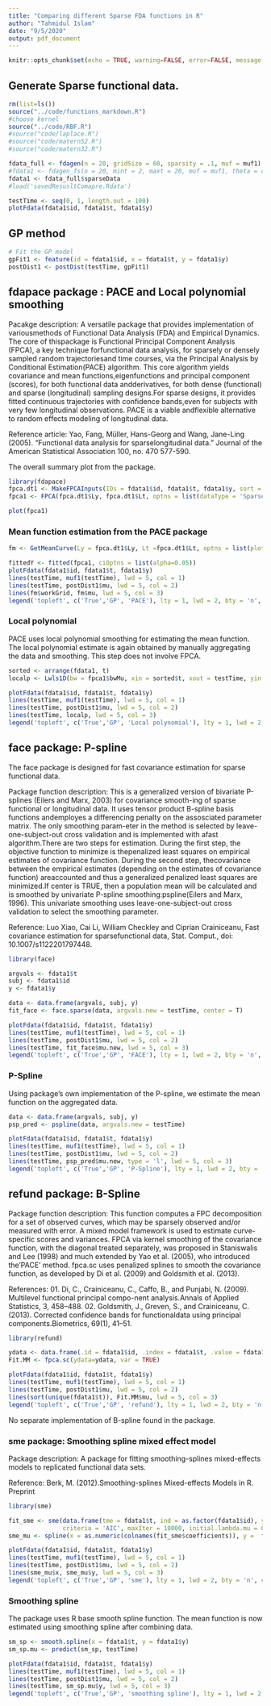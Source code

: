 ---
title: "Comparing different Sparse FDA functions in R"
author: "Tahmidul Islam"
date: "9/5/2020"
output: pdf_document
---

```{r setup, include=FALSE}
knitr::opts_chunk$set(echo = TRUE, warning=FALSE, error=FALSE, message = FALSE, cache = TRUE, dpi = 300, fig.width = 14, fig.height = 6)
```


## Generate Sparse functional data.

```{r}
rm(list=ls())
source("../code/functions_markdown.R")
#choose kernel
source("../code/RBF.R")
#source("code/laplace.R")
#source("code/matern52.R")
#source("code/matern32.R")
```



```{r}
fdata_full <- fdagen(n = 20, gridSize = 60, sparsity = .1, muf = muf1)
#fdata1 <- fdagen_fs(n = 20, mint = 2, maxt = 20, muf = muf1, theta = c(1,1,1))
fdata1 <- fdata_full$sparseData
#load('savedResusltComapre.Rdata')
```


```{r}
testTime <- seq(0, 1, length.out = 100)
plotFdata(fdata1$id, fdata1$t, fdata1$y)
```

## GP method

```{r, results = FALSE}
# Fit the GP model
gpFit1 <- feature(id = fdata1$id, x = fdata1$t, y = fdata1$y)
postDist1 <- postDist(testTime, gpFit1)
```


## __fdapace__ package : PACE and Local polynomial smoothing

Pacakge description: A versatile package that provides implementation of variousmethods of Functional Data Analysis (FDA) and Empirical Dynamics. The core of thispackage is Functional Principal Component Analysis (FPCA), a key technique forfunctional data analysis, for sparsely or densely sampled random trajectoriesand time courses, via the Principal Analysis by Conditional Estimation(PACE) algorithm. This core algorithm yields covariance and mean functions,eigenfunctions and principal component (scores), for both functional data andderivatives, for both dense (functional) and sparse (longitudinal) sampling designs.For sparse designs, it provides fitted continuous trajectories with confidence bands,even for subjects with very few longitudinal observations. PACE is a viable andflexible alternative to random effects modeling of longitudinal data. 

Reference article: Yao, Fang, Müller, Hans-Georg and Wang, Jane-Ling (2005).  "Functional data analysis for sparselongitudinal data." Journal of the American Statistical Association 100, no.  470 577-590. 


The overall summary plot from the package.

```{r}
library(fdapace)
fpca.dt1 <- MakeFPCAInputs(IDs = fdata1$id, fdata1$t, fdata1$y, sort = FALSE) 
fpca1 <- FPCA(fpca.dt1$Ly, fpca.dt1$Lt, optns = list(dataType = 'Sparse')) #fit model

plot(fpca1)
```


### Mean function estimation from the PACE package



```{r}
fm <- GetMeanCurve(Ly = fpca.dt1$Ly, Lt =fpca.dt1$Lt, optns = list(plot = TRUE))
```


```{r}
fittedY <- fitted(fpca1, ciOptns = list(alpha=0.05))
plotFdata(fdata1$id, fdata1$t, fdata1$y)
lines(testTime, muf1(testTime), lwd = 5, col = 1)
lines(testTime, postDist1$mu, lwd = 5, col = 2)
lines(fm$workGrid, fm$mu, lwd = 5, col = 3)
legend('topleft', c('True','GP', 'PACE'), lty = 1, lwd = 2, bty = 'n', col = 1:3)
```


### Local polynomial

PACE uses local polynomial smoothing for estimating the mean function. The local polynomial estimate is again obtained by manually aggregating the data and smoothing. This step does not involve FPCA.

```{r}
sorted <- arrange(fdata1, t)
localp <- Lwls1D(bw = fpca1$bwMu, xin = sorted$t, xout = testTime, yin = sorted$y,kernel_type = 'gauss')

plotFdata(fdata1$id, fdata1$t, fdata1$y)
lines(testTime, muf1(testTime), lwd = 5, col = 1)
lines(testTime, postDist1$mu, lwd = 5, col = 2)
lines(testTime, localp, lwd = 5, col = 3)
legend('topleft', c('True','GP', 'Local polynomial'), lty = 1, lwd = 2, bty = 'n', col = 1:3)
```




## __face__ package: P-spline

The face package is designed for fast covariance estimation for sparse functional data.

Package function description: This is a generalized version of bivariate P-splines (Eilers and Marx, 2003) for covariance smooth-ing of sparse functional or longitudinal data.  It uses tensor product B-spline basis functions andemployes a differencing penalty on the assosciated parameter matrix.  The only smoothing param-eter in the method is selected by leave-one-subject-out cross validation and is implemented with afast algorithm.There are two steps for estimation.  During the first step, the objective function to minimize is thepenalized least squares on empirical estimates of covariance function.  During the second step, thecovariance between the empirical estimates (depending on the estimates of covariance function) areaccounted and thus a generalized penalized least squares are minimized.If center is TRUE, then a population mean will be calculated and is smoothed by univariate P-spline  smoothing:pspline(Eilers  and  Marx,  1996). This univariate smoothing uses leave-one-subject-out cross validation to select the smoothing parameter.

Reference: 
Luo Xiao, Cai Li, William Checkley and Ciprian Crainiceanu, Fast covariance estimation for sparsefunctional data, Stat. Comput., doi: 10.1007/s1122201797448.

```{r}
library(face)

argvals <- fdata1$t
subj <- fdata1$id
y <- fdata1$y

data <- data.frame(argvals, subj, y)
fit_face <- face.sparse(data, argvals.new = testTime, center = T)

plotFdata(fdata1$id, fdata1$t, fdata1$y)
lines(testTime, muf1(testTime), lwd = 5, col = 1)
lines(testTime, postDist1$mu, lwd = 5, col = 2)
lines(testTime, fit_face$mu.new, lwd = 5, col = 3)
legend('topleft', c('True','GP', 'FACE'), lty = 1, lwd = 2, bty = 'n', col = 1:3)
```


### P-Spline

Using package's own implementation of the P-spline, we estimate the mean function on the aggregated data.

```{r}
data <- data.frame(argvals, subj, y)
psp_pred <- pspline(data, argvals.new = testTime)

plotFdata(fdata1$id, fdata1$t, fdata1$y)
lines(testTime, muf1(testTime), lwd = 5, col = 1)
lines(testTime, postDist1$mu, lwd = 5, col = 2)
lines(testTime, psp_pred$mu.new, type = 'l', lwd = 5, col = 3)
legend('topleft', c('True','GP', 'P-Spline'), lty = 1, lwd = 2, bty = 'n', col = 1:3)
```




## __refund__ package: B-Spline

Package function description: This function computes a FPC decomposition for a set of observed curves, which may be sparsely observed and/or measured with error. A mixed model framework is used to estimate curve-specific scores and variances. FPCA via kernel smoothing of the covariance function, with the diagonal treated separately, was proposed in Staniswalis and Lee (1998) and much extended by Yao et al. (2005), who introduced the’PACE’ method. fpca.sc uses penalized splines to smooth the covariance function, as developed by Di et al. (2009) and Goldsmith et al. (2013).


References:
  01. Di, C., Crainiceanu, C., Caffo, B., and Punjabi, N. (2009).  Multilevel functional principal compo-nent analysis.Annals of Applied Statistics, 3, 458–488.
  02. Goldsmith, J., Greven, S., and Crainiceanu, C. (2013).  Corrected confidence bands for functionaldata using principal components.Biometrics, 69(1), 41–51.
  
  

```{r}
library(refund)

ydata <- data.frame(.id = fdata1$id, .index = fdata1$t, .value = fdata1$y)
Fit.MM <- fpca.sc(ydata=ydata, var = TRUE)

plotFdata(fdata1$id, fdata1$t, fdata1$y)
lines(testTime, muf1(testTime), lwd = 5, col = 1)
lines(testTime, postDist1$mu, lwd = 5, col = 2)
lines(sort(unique(fdata1$t)), Fit.MM$mu, lwd = 5, col = 3)
legend('topleft', c('True','GP', 'refund'), lty = 1, lwd = 2, bty = 'n', col = 1:3)
```

No separate implementation of B-spline found in the package.


### sme package: Smoothing spline mixed effect model

Package description: A package for fitting smoothing-splines mixed-effects models to replicated functional data sets.

Reference:
Berk, M. (2012).Smoothing-splines Mixed-effects Models in R. Preprint


```{r}
library(sme)

fit_sme <- sme(data.frame(tme = fdata1$t, ind = as.factor(fdata1$id), y = fdata1$y), 
               criteria = 'AIC', maxIter = 10000, initial.lambda.mu = 0, initial.lambda.v = 0)
sme_mu <- spline(x = as.numeric(colnames(fit_sme$coefficients)), y =  fit_sme$coefficients[1,], xout = testTime, method = "natural")
```


```{r}
plotFdata(fdata1$id, fdata1$t, fdata1$y)
lines(testTime, muf1(testTime), lwd = 5, col = 1)
lines(testTime, postDist1$mu, lwd = 5, col = 2)
lines(sme_mu$x, sme_mu$y, lwd = 5, col = 3)
legend('topleft', c('True','GP', 'sme'), lty = 1, lwd = 2, bty = 'n', col = 1:3)
```


### Smoothing spline 

The package uses R base smooth spline function. The mean function is now estimated using smoothing spline after combining data.

```{r}
sm_sp <- smooth.spline(x = fdata1$t, y = fdata1$y)
sm_sp.mu <- predict(sm_sp, testTime)

plotFdata(fdata1$id, fdata1$t, fdata1$y)
lines(testTime, muf1(testTime), lwd = 5, col = 1)
lines(testTime, postDist1$mu, lwd = 5, col = 2)
lines(testTime, sm_sp.mu$y, lwd = 5, col = 3)
legend('topleft', c('True','GP', 'smoothing spline'), lty = 1, lwd = 2, bty = 'n', col = 1:3)
```

